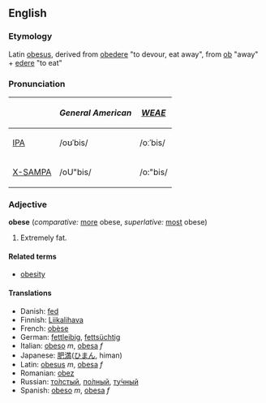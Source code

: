==English==
===Etymology===
Latin [[obesus]], derived from [[obedere]] "to devour, eat away", from [[ob]] "away" + [[edere]] "to eat"

===Pronunciation===
{| border=1 cellpadding=5
! !! ''General American'' !! ''[[WEAE]]''
|-
| [[w:IPA|IPA]] || /oʊˈbis/ || /oːˈbis/
|-
| [[w:X-SAMPA|X-SAMPA]] || /oU"bis/ || /o:"bis/
|}

===Adjective===
'''obese''' (''comparative:'' [[more]] obese, ''superlative:'' [[most]] obese)
#Extremely fat.

====Related terms====
*[[obesity]]

====Translations====
*Danish: [[fed]]
*Finnish: [[Liikalihava]]
*French: [[obèse]]
*German: [[fettleibig]], [[fettsüchtig]]
*Italian: [[obeso]] ''m'', [[obesa]] ''f''
*Japanese: [[肥満]]([[ひまん]], himan)
*Latin: [[obesus]] ''m'', [[obesa]] ''f''
*Romanian: [[obez]]
*Russian: [[толстый|то́лстый]], [[полный|по́лный]], [[тучный|ту́чный]]
*Spanish: [[obeso]] ''m'', [[obesa]] ''f''